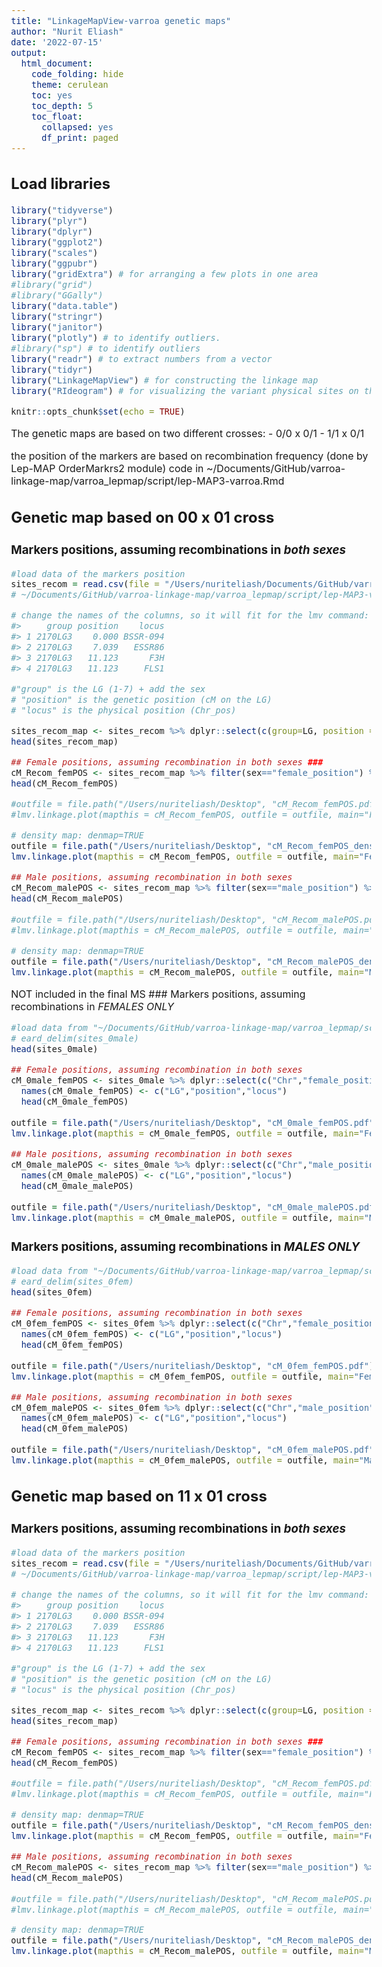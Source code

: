 ```yaml
---
title: "LinkageMapView-varroa genetic maps"
author: "Nurit Eliash"
date: '2022-07-15'
output:
  html_document:
    code_folding: hide
    theme: cerulean
    toc: yes
    toc_depth: 5
    toc_float:
      collapsed: yes
      df_print: paged
---
```

<style type="text/css">
  body{
  font-size: 12pt;
}
</style>

## Load libraries
```r
library("tidyverse")
library("plyr")
library("dplyr")
library("ggplot2")
library("scales")
library("ggpubr")
library("gridExtra") # for arranging a few plots in one area
#library("grid")
#library("GGally")
library("data.table")
library("stringr")
library("janitor")
library("plotly") # to identify outliers. 
#library("sp") # to identify outliers
library("readr") # to extract numbers from a vector
library("tidyr")
library("LinkageMapView") # for constructing the linkage map
library("RIdeogram") # for visualizing the variant physical sites on the chromosomes

knitr::opts_chunk$set(echo = TRUE)
```

The genetic maps are based on two different crosses: 
 - 0/0 x 0/1
 - 1/1 x 0/1
 
the position of the markers are based on recombination frequency (done by Lep-MAP OrderMarkrs2 module)
code in  ~/Documents/GitHub/varroa-linkage-map/varroa_lepmap/script/lep-MAP3-varroa.Rmd

## Genetic map based on 00 x 01 cross

### Markers positions, assuming recombinations in *both sexes*
```r
#load data of the markers position 
sites_recom = read.csv(file = "/Users/nuriteliash/Documents/GitHub/varroa-linkage-map/varroa_lepmap/results/00_01_cross/sites_recom.csv", header = TRUE, sep = " ")
# ~/Documents/GitHub/varroa-linkage-map/varroa_lepmap/script/lep-MAP3-varroa.Rmd

# change the names of the columns, so it will fit for the lmv command:
#>     group position    locus
#> 1 2170LG3    0.000 BSSR-094
#> 2 2170LG3    7.039   ESSR86
#> 3 2170LG3   11.123      F3H
#> 4 2170LG3   11.123     FLS1

#"group" is the LG (1-7) + add the sex
# "position" is the genetic position (cM on the LG)
# "locus" is the physical position (Chr_pos)

sites_recom_map <- sites_recom %>% dplyr::select(c(group=LG, position = cM, locus = POS, sex = sex))
head(sites_recom_map)

## Female positions, assuming recombination in both sexes ###
cM_Recom_femPOS <- sites_recom_map %>% filter(sex=="female_position") %>% select(-sex)
head(cM_Recom_femPOS)

#outfile = file.path("/Users/nuriteliash/Desktop", "cM_Recom_femPOS.pdf")
#lmv.linkage.plot(mapthis = cM_Recom_femPOS, outfile = outfile, main="Female positions, assuming recombination in both sexes",col.main = "red")

# density map: denmap=TRUE
outfile = file.path("/Users/nuriteliash/Desktop", "cM_Recom_femPOS_dens_00_01.pdf")
lmv.linkage.plot(mapthis = cM_Recom_femPOS, outfile = outfile, main="Female positions, based on 0/0 x 0/1 cross, assuming recombination in both sexes",col.main = "red", denmap=TRUE)

## Male positions, assuming recombination in both sexes
cM_Recom_malePOS <- sites_recom_map %>% filter(sex=="male_position") %>% select(-sex)
head(cM_Recom_malePOS)
  
#outfile = file.path("/Users/nuriteliash/Desktop", "cM_Recom_malePOS.pdf")
#lmv.linkage.plot(mapthis = cM_Recom_malePOS, outfile = outfile, main="Male positions, assuming recombination in both sexes",col.main = "blue")

# density map: denmap=TRUE
outfile = file.path("/Users/nuriteliash/Desktop", "cM_Recom_malePOS_dens_00_01.pdf")
lmv.linkage.plot(mapthis = cM_Recom_malePOS, outfile = outfile, main="Male positions, based on 0/0 x 0/1 cross, assuming recombination in both sexes",col.main = "blue", denmap=TRUE)
```

NOT included in the final MS
### Markers positions, assuming recombinations in *FEMALES ONLY*
```r
#load data from "~/Documents/GitHub/varroa-linkage-map/varroa_lepmap/script/lep-MAP3-varroa.Rmd"
# eard_delim(sites_0male)
head(sites_0male)

## Female positions, assuming recombination in both sexes
cM_0male_femPOS <- sites_0male %>% dplyr::select(c("Chr","female_position","POS"))
  names(cM_0male_femPOS) <- c("LG","position","locus")
  head(cM_0male_femPOS)
  
outfile = file.path("/Users/nuriteliash/Desktop", "cM_0male_femPOS.pdf")
lmv.linkage.plot(mapthis = cM_0male_femPOS, outfile = outfile, main="Female positions, assuming recombination in FEMALES only",col.main = "red")

## Male positions, assuming recombination in both sexes
cM_0male_malePOS <- sites_0male %>% dplyr::select(c("Chr","male_position","POS"))
  names(cM_0male_malePOS) <- c("LG","position","locus")
  head(cM_0male_malePOS)
  
outfile = file.path("/Users/nuriteliash/Desktop", "cM_0male_malePOS.pdf")
lmv.linkage.plot(mapthis = cM_0male_malePOS, outfile = outfile, main="Male positions, assuming recombination in FEMALES only",col.main = "blue")
```

### Markers positions, assuming recombinations in *MALES ONLY*
```r
#load data from "~/Documents/GitHub/varroa-linkage-map/varroa_lepmap/script/lep-MAP3-varroa.Rmd"
# eard_delim(sites_0fem)
head(sites_0fem)

## Female positions, assuming recombination in both sexes
cM_0fem_femPOS <- sites_0fem %>% dplyr::select(c("Chr","female_position","POS"))
  names(cM_0fem_femPOS) <- c("LG","position","locus")
  head(cM_0fem_femPOS)
  
outfile = file.path("/Users/nuriteliash/Desktop", "cM_0fem_femPOS.pdf")
lmv.linkage.plot(mapthis = cM_0fem_femPOS, outfile = outfile, main="Female positions, assuming recombination in MALES only",col.main = "red")

## Male positions, assuming recombination in both sexes
cM_0fem_malePOS <- sites_0fem %>% dplyr::select(c("Chr","male_position","POS"))
  names(cM_0fem_malePOS) <- c("LG","position","locus")
  head(cM_0fem_malePOS)
  
outfile = file.path("/Users/nuriteliash/Desktop", "cM_0fem_malePOS.pdf")
lmv.linkage.plot(mapthis = cM_0fem_malePOS, outfile = outfile, main="Male positions, assuming recombination in MALES only",col.main = "blue")
```

## Genetic map based on 11 x 01 cross

### Markers positions, assuming recombinations in *both sexes*
```r
#load data of the markers position 
sites_recom = read.csv(file = "/Users/nuriteliash/Documents/GitHub/varroa-linkage-map/varroa_lepmap/results/11_01_cross/sites_recom.csv", header = TRUE, sep = " ")
# ~/Documents/GitHub/varroa-linkage-map/varroa_lepmap/script/lep-MAP3-varroa.Rmd

# change the names of the columns, so it will fit for the lmv command:
#>     group position    locus
#> 1 2170LG3    0.000 BSSR-094
#> 2 2170LG3    7.039   ESSR86
#> 3 2170LG3   11.123      F3H
#> 4 2170LG3   11.123     FLS1

#"group" is the LG (1-7) + add the sex
# "position" is the genetic position (cM on the LG)
# "locus" is the physical position (Chr_pos)

sites_recom_map <- sites_recom %>% dplyr::select(c(group=LG, position = cM, locus = POS, sex = sex))
head(sites_recom_map)

## Female positions, assuming recombination in both sexes ###
cM_Recom_femPOS <- sites_recom_map %>% filter(sex=="female_position") %>% select(-sex)
head(cM_Recom_femPOS)

#outfile = file.path("/Users/nuriteliash/Desktop", "cM_Recom_femPOS.pdf")
#lmv.linkage.plot(mapthis = cM_Recom_femPOS, outfile = outfile, main="Female positions, assuming recombination in both sexes",col.main = "red")

# density map: denmap=TRUE
outfile = file.path("/Users/nuriteliash/Desktop", "cM_Recom_femPOS_dens_11_01.pdf")
lmv.linkage.plot(mapthis = cM_Recom_femPOS, outfile = outfile, main="Female positions, based on 1/1 x 0/1 cross, assuming recombination in both sexes",col.main = "red", denmap=TRUE)

## Male positions, assuming recombination in both sexes
cM_Recom_malePOS <- sites_recom_map %>% filter(sex=="male_position") %>% select(-sex)
head(cM_Recom_malePOS)
  
#outfile = file.path("/Users/nuriteliash/Desktop", "cM_Recom_malePOS.pdf")
#lmv.linkage.plot(mapthis = cM_Recom_malePOS, outfile = outfile, main="Male positions, assuming recombination in both sexes",col.main = "blue")

# density map: denmap=TRUE
outfile = file.path("/Users/nuriteliash/Desktop", "cM_Recom_malePOS_dens_11_01.pdf")
lmv.linkage.plot(mapthis = cM_Recom_malePOS, outfile = outfile, main="Male positions, based on 1/1 x 0/1 cross, assuming recombination in both sexes",col.main = "blue", denmap=TRUE)
```

